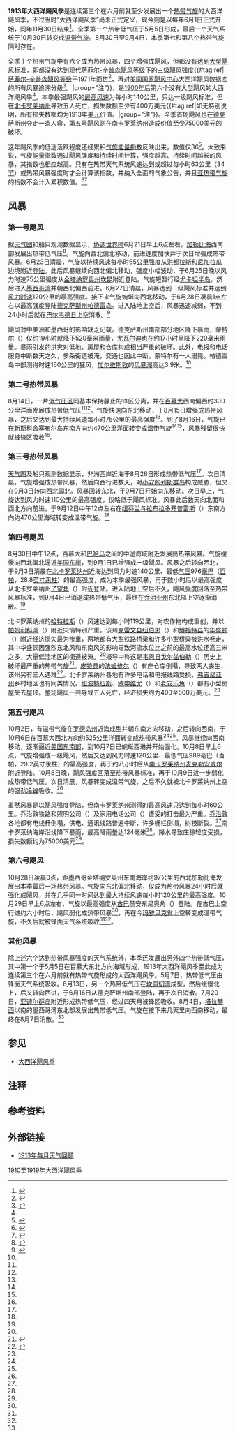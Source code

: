 {{noteTA
|G1=USState
|1=zh-hans:百慕大;zh-hk:百慕達;zh-tw:百慕達;
|2=zh-hans:亚速尔;zh-tw:亞速;zh-hk:亞速爾;
|3=zh-cn:安的列斯;zh-hk:安地列斯;zh-tw:安地列斯;
}}
{{Infobox hurricane season
| Basin=Atl
| Year=1913
| Track=1913 Atlantic hurricane season summary map.png
| First storm formed=1913年5月5日
| Last storm dissipated=1913年10月30日
| Strongest storm name=Four
| Strongest storm pressure=976
| Strongest storm winds=75
| Total depressions=10
| Total storms=6
| Total hurricanes=4
| Damagespre=至少
| Damages=4
| Fatalities=6
| five seasons=[[1911年大西洋飓风季|1911]]、[[1912年大西洋飓风季|1912]]、'''1913'''、[[1914年大西洋飓风季|1914]]、[[1915年大西洋飓风季|1915]]
}}
'''1913年大西洋飓风季'''是连续第三个在六月前就至少发展出一个[[热带气旋|热带气旋]]的大西洋飓风季，不过当时“大西洋飓风季”尚未正式定义，现今则是以每年6月1日正式开始，同年11月30日结束<ref name="FAQG1">{{cite web | archivedate = 2016-11-28 | deadurl = no | author = Neal Dorst | publisher = National Oceanic and Atmospheric Administration | year = 1993 | accessdate = 2016-12-09 | title = When is hurricane season ? | url = http://www.aoml.noaa.gov/hrd/tcfaq/G1.html | archiveurl = https://web.archive.org/web/20161128092855/http://www.aoml.noaa.gov/hrd/tcfaq/G1.html }}</ref>。全季第一个热带低气压于5月5日形成，最后一个天气系统于10月30日转变成[[温带气旋|温带气旋]]。8月30日至9月4日，本季第七和第八个热带气旋同时存在。

全季十个热带气旋中有六个成为热带风暴，四个增强成飓风，但都没有达到[[热带气旋等级|大型飓风]]标准，即都没有达到现代[[萨菲尔-辛普森飓风等级|萨菲尔-辛普森飓风等级]]下的三级飓风强度{{#tag:ref|[[萨菲尔-辛普森飓风等级|萨菲尔-辛普森飓风等级]]于1971年面世<ref name="USA Today">{{cite news | author = Jack Williams | title = Hurricane scale invented to communicate storm danger | publisher = [[今日美国|USA Today]] | date = 2005-05-17 | accessdate = 2013-08-04 | url = http://usatoday30.usatoday.com/weather/hurricane/whscale.htm | archiveurl = https://web.archive.org/web/20160324154907/http://usatoday30.usatoday.com/weather/hurricane/whscale.htm | deadurl = no | archivedate = 2016-03-24 }}</ref>，再对[[国家飓风中心|美国国家飓风中心]]大西洋飓风数据库的所有风暴追溯分级<ref>{{cite report | publisher = Hurricane Research Division | title = Chronological List of All Continental United States Hurricanes: 1851-2012 | date = 2013-06 | accessdate = 2016-11-10 | archivedate = 2016-05-03 | deadurl = no | archiveurl = https://web.archive.org/web/20160503012801/http://www.aoml.noaa.gov/hrd/hurdat/All_U.S._Hurricanes.html | url = http://www.aoml.noaa.gov/hrd/hurdat/All_U.S._Hurricanes.html }}</ref>。|group="注"}}，是[[1900年大西洋飓风季|1900年]]后第六个没有大型飓风的大西洋飓风季<ref name="ACE" />。本季最强飓风的[[最大持续风速|最高风速]]为每小时140公里，只达一级飓风标准，但在[[北卡罗莱纳州|北卡罗莱纳州]]导致五人死亡，损失数额至少有400万美元{{#tag:ref|如无特别说明，所有损失数额均为1913年[[美元|美元]]价值。|group="注"}}。全季首场飓风也在[[德克萨斯州|德克萨斯州]]夺走一条人命，第五号飓风则在[[南卡罗莱纳州|南卡罗莱纳州]]造成价值至少75000美元的破坏。

这年飓风季的低迷活跃程度还经累积[[气旋能量指数|气旋能量指数]]反映出来，数值仅36<ref>{{cite report | author = Hurricane Research Division | publisher = National Oceanic and Atmospheric Administration | date = 2011-03 | title = Atlantic basin Comparison of Original and Revised HURDAT | accessdate = 2016-03-04 | archivedate = 2016-03-04 | archiveurl = https://web.archive.org/web/20160304040342/http://www.aoml.noaa.gov/hrd/hurdat/Comparison_of_Original_and_Revised_HURDAT_mar11.html | url = http://www.aoml.noaa.gov/hrd/hurdat/Comparison_of_Original_and_Revised_HURDAT_mar11.html | dead-url = no }}</ref>。大致来说，气旋能量指数通过飓风强度和持续时间计算，强度越高、持续时间越长的风暴，其指数也相应越高。只有在热带天气系统风速达到或超过每小时63公里（34[[节_(单位)|节]]）或热带风暴强度时才会计算该指数，并纳入全面的气象公告，并且[[亚热带气旋|亚热带气旋]]的指数不会计入累积数值。<ref>{{cite web |author=David Levinson |date=2008-08-20 |title=2005 Atlantic Ocean Tropical Cyclones |publisher=National Climatic Data Center |archiveurl=https://archive.li/20131105020723/http://www.ncdc.noaa.gov/oa/climate/research/2005/2005-atlantic-trop-cyclones.html |archivedate=2013-11-05 |deadurl=no |accessdate=2014-04-01 |url=http://www.ncdc.noaa.gov/oa/climate/research/2005/2005-atlantic-trop-cyclones.html }}</ref><ref name="ACE">{{cite report | url = http://www.aoml.noaa.gov/hrd/hurdat/comparison_table.html | title = Atlantic Basin Comparison of Original and Revised HURDAT | date = 2014-02 | work = Atlantic Oceanographic and Meteorological Laboratory | publisher = National Oceanic and Atmospheric Administration | accessdate = 2016-12-09 | location = Miami, Florida | archivedate = 2016-04-25 | archiveurl = https://web.archive.org/web/20160425073956/http://www.aoml.noaa.gov/hrd/hurdat/comparison_table.html | deadurl = no }}</ref>

== 风暴 ==

=== 第一号飓风 ===
{{Infobox Hurricane Small
|Basin=Atl
|Image=1913 Atlantic hurricane 1 track.png
|Formed=6月21日
|Dissipated=6月29日
|1-min winds=65
|Pressure=988
}}
据[[天气图|天气图]]和船只观测数据显示，[[协调世界时|协调世界时]]6月21日早上6点左右，[[加勒比海|加勒比海]]西南部发展出热带低气压<ref name="documentation">{{cite report | url = http://www.aoml.noaa.gov/hrd/hurdat/metadata_dec12.html | deadurl = no | archiveurl = https://web.archive.org/web/20150930195553/http://www.aoml.noaa.gov/hrd/hurdat/metadata_dec12.html | title = Documentation of Atlantic Tropical Cyclones Changes in HURDAT | author = Christopher W. Landsea | date = 2012-12 | work = Atlantic Oceanographic and Meteorological Laboratory | publisher = National Oceanic and Atmospheric Administration | accessdate = 2016-12-09 | location = [[迈阿密|Miami]], [[佛罗里达州|Florida]] | display-authors = etal | archivedate = 2015-09-30 }}</ref>。气旋向西北偏北移动，前进速度加快并于次日增强成热带风暴。6月23日清晨，气旋以持续风速每小时65公里强度从[[洪都拉斯|洪都拉斯]]和[[尼加拉瓜|尼加拉瓜]]边境附近[[登陆_(气象学)|登陆]]。此后风暴继续向西北偏北移动，强度小幅波动，于6月25日晚以风力时速75公里强度从[[金塔纳罗奥州|金塔纳罗奥州]][[坎昆|坎昆]]附近登陆。气旋短暂行经[[尤卡坦半岛|尤卡坦半岛]]，然后进入[[墨西哥湾|墨西哥湾]]并朝西北偏西前进。6月27日清晨，风暴达到一级飓风标准并达到[[最大持续风速|风力时速]]120公里的最高强度。接下来气旋蜿蜒向西北移动，于{{lang|en|UTC}}6月28日凌晨1点左右以最高强度登陆[[德克萨斯州|德克萨斯州]][[帕德雷岛|帕德雷岛]]。进入陆地上空后，风暴迅速减弱，不到24小时后就在[[巴尔韦德县_(德克萨斯州)|巴尔韦德县]]上空消散。<ref name="HURDAT">{{cite web | author = [[国家飓风中心|National Hurricane Center]] | author2 = Hurricane Research Division | title = Atlantic hurricane best track (HURDAT version 2) | accessdate = 2016-11-01 | url = http://www.nhc.noaa.gov/data/hurdat/hurdat2-1851-2015-070616.txt | publisher = United States National Oceanic and Atmospheric Administration | date = 2016-07-06 | deadurl = no | archivedate = 2016-10-04 | archiveurl = https://web.archive.org/web/20161004150702/http://www.nhc.noaa.gov/data/hurdat/hurdat2-1851-2015-070616.txt | format = [[文本文件|TXT]] }}</ref>

飓风对中美洲和墨西哥的影响缺乏记载。德克萨斯州南部部分地区降下暴雨，蒙特尔（{{lang|en|Montell}}）仅约19小时就降下520毫米雨量，[[尤瓦尔迪|尤瓦尔迪]]也在约17小时里降下220毫米雨量。暴雨引发的洪灾对低地、房屋和仓库构成相当严重的破坏。此外，电报和电话服务中断数天之久，多条街道被淹，交通也因此中断。蒙特尔有一人溺毙。帕德雷岛中部测得时速160公里的狂风，[[加尔维斯敦_(德克萨斯州)|加尔维斯敦]]的[[风暴潮|风暴潮]]高达3.9米。<ref name="documentation" />
{{Clear}}

=== 第二号热带风暴 ===
{{Infobox Hurricane Small
|Basin=Atl
|Image=1913 Atlantic tropical storm 2 track.png
|Formed=8月14日
|Dissipated=8月16日
|1-min winds=40
|Pressure=<1008
}}
8月14日，一片[[低气压|低气压区]]同基本保持静止的锋区分离，并在[[百慕大|百慕大]]西南偏西约300公里洋面发展成热带低气压<ref name="documentation" /><ref name="HURDAT" />。气旋快速向东北移动，于8月15日增强成热带风暴，之后又达到最大持续风速每小时75公里的最高强度<ref name="HURDAT" />。到了8月16日，气旋已在[[新斯科舍|新斯科舍]][[塞布尔岛_(加拿大)|塞布尔岛]]东南方向约470公里洋面转变成[[温带气旋|温带气旋]]<ref name="documentation" /><ref name="HURDAT" />，风暴残留很快就被[[锋_(气象)|锋区]]吸收<ref name="documentation" />。
{{Clear}}

=== 第三号热带风暴 ===
{{Infobox Hurricane Small
|Basin=Atl
|Image=1913 Atlantic tropical storm 3 track.png
|Formed=8月26日
|Dissipated=9月12日
|1-min winds=60
|Pressure=<995
}}
[[天气图|天气图]]及船只观测数据显示，非洲西岸近海于8月26日形成热带低气压<ref name="documentation" />。次日清晨，气旋增强成热带风暴，然后向西行进数天，对[[小安的列斯群岛|小安的列斯群岛]]构成威胁，但又在9月3日转向西北偏北。风暴回转东北，于9月7日开始向东移动。次日早上，气旋达到风力时速110公里的最高强度，仅略低于飓风标准。风暴此后数天向北面和西北方向前进，于{{lang|en|UTC}}9月12日中午12点左右在[[纽芬兰与拉布拉多|纽芬兰与拉布拉多]][[开普雷斯|开普雷斯]]（{{lang|en|Cape Race}}）东南方向约470公里海域转变成温带气旋。<ref name="HURDAT" /> 
{{Clear}}

=== 第四号飓风 ===
{{Infobox Hurricane Small
|Basin=Atl
|Image=1913 Atlantic hurricane 4 track.png
|Formed=8月30日
|Dissipated=9月4日
|1-min winds=75
|Pressure=976
}}
{{lang|en|UTC}}8月30日中午12点，百慕大和[[巴哈马|巴哈马]]之间的中途海域附近发展出热带风暴。气旋缓慢向西北偏北逼近[[美国东岸|美国东岸]]，到9月1日已增强成一级飓风。风暴之后转向西北，于9月3日清晨在[[北卡罗莱纳州|北卡罗莱纳州]]近海达到风力时速140公里、最低[[气压|气压]]976[[巴|毫巴]]（[[帕斯卡|百帕]]，28.8[[英寸汞柱|英寸汞柱]]）的最高强度，成为本季最强风暴，再于数小时后以最高强度从北卡罗莱纳州[[了望角|了望角]]（{{lang|en|Cape Lookout}}）附近登陆。进入陆地上空后不久，飓风强度回落至热带风暴标准，到9月4日已消退成热带低气压，最终在[[乔治亚州|乔治亚州]]东北部上空逐渐消散。<ref name="HURDAT" />

北卡罗莱纳州的[[哈特拉斯_(北卡罗莱纳州)|哈特拉斯]]（{{lang|en|Hatteras}}）风速达到每小时119公里，对农作物构成重创，并以[[帕姆利科湾|帕姆利科湾]]（{{lang|en|Pamlico Sound}}）附近灾情特别严重。该州[[克雷文县_(北卡罗莱纳州)|克雷文县]][[纽伯恩_(北卡罗莱纳州)|纽伯恩]]（{{lang|en|Newbern}}）和[[博福特县_(北卡罗莱纳州)|博福特县]]的[[华盛顿_(北卡罗莱纳州)|华盛顿]]（{{lang|en|Washington}}）附近经济损失最为惨重，两地都有大型铁路桥梁和许多小型桥梁被洪水卷走，其中华盛顿因强烈东北风和东南风的影响导致河流水位比之前的最高水位还高三米之多，大量低洼地区的街道被淹。<ref name="documentation" />报导中称这是[[韦恩县_(北卡罗莱纳州)|韦恩县]][[戈尔兹伯勒_(北卡罗莱纳州)|戈尔兹伯勒]]（{{lang|en|Goldsboro}}）历史上破坏最严重的热带气旋<ref name="hudgins">{{cite report | url = http://www.erh.noaa.gov/rnk/Research/NC_Tropical_Cyclone_History.pdf | title = Tropical cyclones affecting North Carolina since 1586: An historical perspective | author = James E. Hudgins | date = 2000-04 | work = National Weather Service | publisher = National Oceanic and Atmospheric Administration | page = 25 | archiveurl = https://web.archive.org/web/20151117024950/http://www.erh.noaa.gov/rnk/Research/NC_Tropical_Cyclone_History.pdf | accessdate = 2016-12-09 | location = Blacksburg, Virginia | format = PDF | archivedate = 2015-11-17 | deadurl = no }}</ref>。[[皮特县_(北卡罗莱纳州)|皮特县]]的[[法姆维尔_(北卡罗莱纳州)|法姆维尔]]（{{lang|en|Farmville}}）有座仓库倒塌，导致两人丧生，该州另有三人遇难<ref name="MWR">{{cite report | author = Bernard Bunnemeyer | year = 1914 | archiveurl = https://web.archive.org/web/20160303184145/http://www.aoml.noaa.gov/general/lib/lib1/nhclib/mwreviews/1913.pdf | accessdate = 2016-12-09 | title = Monthly Weather Review for 1913 | publisher = [[美国国家气象局|United States Weather Bureau]] | url = http://www.aoml.noaa.gov/general/lib/lib1/nhclib/mwreviews/1913.pdf | format = [[便携式文档格式|PDF]] | archivedate = 2016-03-03 | deadurl = no | date =  }}</ref>。北卡罗莱纳州各地有许多电话和电报线路受损，[[弗吉尼亚州|弗吉尼亚州]]乡村地区也有同类情况。[[纽波特纽斯|纽波特纽斯]]、[[欧申维尤_(弗吉尼亚州)|欧申维尤]]（{{lang|en|Ocean View}}）和[[老安乐角|老安乐角]]（{{lang|en|Old Point}}）都有小型房屋失去屋顶。整场飓风一共导致五人死亡，经济损失约为400至500万美元。<ref name="documentation" />
{{clear}}

=== 第五号飓风 ===
{{Infobox Hurricane Small
|Basin=Atl
|Image=1913 Atlantic hurricane 5 track.png
|Formed=10月6日
|Dissipated=10月10日
|1-min winds=65
|Pressure=989
}}
10月2日，有温带气旋在[[罗德岛州|罗德岛州]]近海成型并朝东南方向移动，之后转向西南，于10月6日在百慕大西北方向约525公里洋面转变成热带风暴<ref name="documentation" /><ref name="HURDAT" />。风暴继续向西南移动，逐渐逼近[[美国东南部|美国东南部]]，到10月7日已蜿蜒西进并开始强化。{{lang|en|UTC}}10月8日早上6点，气旋增强成一级飓风，然后又达到风力时速120公里、最低气压989毫巴（百帕，29.2英寸汞柱）的最高强度，再于约八小时后从[[南卡罗莱纳州|南卡罗莱纳州]][[麦克勒安威尔_(南卡罗莱纳州)|麦克勒安威尔]]附近登陆。10月8日晚，飓风强度回落至热带风暴标准，再于10月9日进一步弱化成热带低气压。次日清晨，风暴转变成温带气旋，之后不久就被北卡罗莱纳州上空的强劲[[冷锋|冷锋]]吸收。<ref name="HURDAT" />

虽然风暴是以飓风强度登陆，但南卡罗莱纳州测得的最高风速只达到每小时60公里。乔治敦铁路和照明公司（{{lang|en|The Georgetown Railway and Light Company}}）及家用电话公司（{{lang|en|Home Telephone Company}}）遭受的打击最为严重。[[乔治敦_(南卡罗莱纳州)|乔治敦]]各地都有电线杆倒塌，供电、通讯线路普遍中断，许多栅栏倒塌，树枝断裂。<ref name="documentation" />南卡罗莱纳海岸沿线降下暴雨，最高降雨量达124毫米<ref name="MWR" />。降水导致庄稼轻度受损，损失数额约为75000美元<ref name="documentation" />。
{{Clear}}

=== 第六号飓风 ===
{{Infobox Hurricane Small
|Basin=Atl
|Image=1913 Atlantic hurricane 6 track.png
|Formed=10月28日
|Dissipated=10月30日
|1-min winds=65
|Pressure=<992
}}
{{lang|en|UTC}}10月28日凌晨0点，距墨西哥金塔纳罗奥州东南海岸约97公里的西北加勒比海发展出本季最后一场热带风暴。气旋向东北偏北移动，仅成为热带风暴24小时后就强化成飓风，并在几乎同一时间达到最大持续风速每小时120公里的最高强度。{{lang|en|UTC}}10月29日早上6点左右，气旋以最高强度从[[古巴|古巴]]圣安东尼奥角（{{lang|en|Cape San Antonio}}）登陆。在古巴上空行进约六小时后，飓风弱化成热带风暴<ref name="HURDAT" />，再在今[[玛雅贝克省|玛雅贝克省]]上空转变成温带气旋，不久后就被锋面天气系统吸收<ref name="documentation" /><ref name="HURDAT" />。
{{Clear}}

=== 其他风暴 ===
除上述六个达到热带风暴强度的天气系统外，本季还发展出另外四个热带低气压，其中第一个于5月5日在百慕大东北方向海域形成，1913年大西洋飓风季至此成为连续第三个在六月前就有热带气旋形成的大西洋飓风季。5月7日，热带低气压由锋面天气系统吸收。6月13日，另一个热带低气压在[[坎佩切湾|坎佩切湾]]成型，然后缓慢北上，后又转向西进，于6月16日从德克萨斯州南部登陆，再于次日消散。7月20日，[[亚速尔群岛|亚速尔群岛]]附近形成热带低气压，经过四天再被锋区吸收。8月4日，[[塔拉赫西|塔拉赫西]]以南的墨西哥湾东北部发展出热带低气压。气旋在接下来几天里向西南移动，最终在8月7日消散。<ref name="documentation" />

== 参见 ==
{{portal|热带气旋}}
*[[大西洋飓风季|大西洋飓风季]]

== 注释 ==
{{Reflist|group="注"}}

== 参考资料 ==
{{Reflist|35em}}

== 外部链接 ==
{{Commons category|1913 Atlantic hurricane season}}
*[http://www.aoml.noaa.gov/general/lib/lib1/nhclib/mwreviews/1913.pdf 1913年每月天气回顾]{{Wayback|url=http://www.aoml.noaa.gov/general/lib/lib1/nhclib/mwreviews/1913.pdf |date=20160303184145 }}

{{大西洋飓风季}}

{{DEFAULTSORT:1913 Atlantic Hurricane Season}}
[[Category:1910至1919年大西洋飓风季|]]
{{Good article}}
